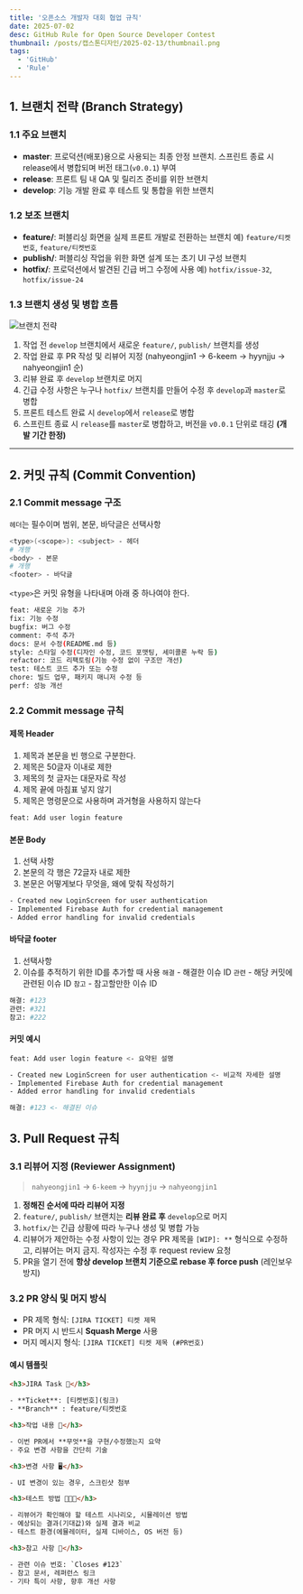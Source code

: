 ```yaml
---
title: '오픈소스 개발자 대회 협업 규칙'
date: 2025-07-02
desc: GitHub Rule for Open Source Developer Contest
thumbnail: /posts/캡스톤디자인/2025-02-13/thumbnail.png
tags:
  - 'GitHub'
  - 'Rule'
---
```


<Thumbnail src="/posts/캡스톤디자인/2025-02-13/thumbnail.png" />

## 1. 브랜치 전략 (Branch Strategy)

### 1.1 주요 브랜치

* **master**: 프로덕션(배포)용으로 사용되는 최종 안정 브랜치. 스프린트 종료 시 release에서 병합되며 버전 태그(`v0.0.1`) 부여
* **release**: 프론트 팀 내 QA 및 릴리즈 준비를 위한 브랜치
* **develop**: 기능 개발 완료 후 테스트 및 통합을 위한 브랜치

### 1.2 보조 브랜치

* **feature/**: 퍼블리싱 화면을 실제 프론트 개발로 전환하는 브랜치
  예) `feature/티켓번호`, `feature/티켓번호`
* **publish/**: 퍼블리싱 작업을 위한 화면 설계 또는 초기 UI 구성 브랜치
* **hotfix/**: 프로덕션에서 발견된 긴급 버그 수정에 사용
  예) `hotfix/issue-32`, `hotfix/issue-24`

### 1.3 브랜치 생성 및 병합 흐름

![브랜치 전략](/posts/오픈소스%20개발자대회/2025-07-02/branch.png)

1. 작업 전 `develop` 브랜치에서 새로운 `feature/`, `publish/` 브랜치를 생성
2. 작업 완료 후 PR 작성 및 리뷰어 지정 (nahyeongjin1 → 6-keem → hyynjju → nahyeongjin1 순)
3. 리뷰 완료 후 `develop` 브랜치로 머지
4. 긴급 수정 사항은 누구나 `hotfix/` 브랜치를 만들어 수정 후 `develop`과 `master`로 병합
5. 프론트 테스트 완료 시 `develop`에서 `release`로 병합
6. 스프린트 종료 시 `release`를 `master`로 병합하고, 버전을 `v0.0.1` 단위로 태깅 **(개발 기간 한정)**

---

## 2. 커밋 규칙 (Commit Convention)

### 2.1 Commit message 구조

<Callout type="info">`헤더`는 필수이며 범위, 본문, 바닥글은 선택사항</Callout>

```bash
<type>(<scope>): <subject> - 헤더
# 개행
<body> - 본문
# 개행
<footer> - 바닥글
```

`<type>`은 커밋 유형을 나타내며 아래 중 하나여야 한다.

```bash
feat: 새로운 기능 추가
fix: 기능 수정
bugfix: 버그 수정
comment: 주석 추가
docs: 문서 수정(README.md 등)
style: 스타일 수정(디자인 수정, 코드 포맷팅, 세미콜론 누락 등)
refactor: 코드 리팩토링(기능 수정 없이 구조만 개선)
test: 테스트 코드 추가 또는 수정
chore: 빌드 업무, 패키지 매니저 수정 등
perf: 성능 개선
```

### 2.2 Commit message 규칙

#### 제목 Header

1. 제목과 본문을 빈 행으로 구분한다.
2. 제목은 50글자 이내로 제한
3. 제목의 첫 글자는 대문자로 작성
4. 제목 끝에 마침표 넣지 않기
5. 제목은 명령문으로 사용하며 과거형을 사용하지 않는다

```bash
feat: Add user login feature
```

#### 본문 Body

1. 선택 사항
2. 본문의 각 행은 72글자 내로 제한
3. 본문은 어떻게보다 무엇을, 왜에 맞춰 작성하기

```bash
- Created new LoginScreen for user authentication
- Implemented Firebase Auth for credential management
- Added error handling for invalid credentials
```

#### 바닥글 footer

1. 선택사항
2. 이슈를 추적하기 위한 ID를 추가할 때 사용
   `해결` - 해결한 이슈 ID
   `관련` - 해당 커밋에 관련된 이슈 ID
   `참고` - 참고할만한 이슈 ID

```bash
해결: #123
관련: #321
참고: #222
```

#### 커밋 예시

```bash
feat: Add user login feature <- 요약된 설명

- Created new LoginScreen for user authentication <- 비교적 자세한 설명
- Implemented Firebase Auth for credential management
- Added error handling for invalid credentials

해결: #123 <- 해결된 이슈
```

## 3. Pull Request 규칙

### 3.1 리뷰어 지정 (Reviewer Assignment)

> `nahyeongjin1` → `6-keem` → `hyynjju` → `nahyeongjin1`

1. **정해진 순서에 따라 리뷰어 지정**
2. `feature/`, `publish/` 브랜치는 **리뷰 완료 후** `develop`으로 머지
3. `hotfix/`는 긴급 상황에 따라 누구나 생성 및 병합 가능
4. 리뷰어가 제안하는 수정 사항이 있는 경우 PR 제목을 `[WIP]: **` 형식으로 수정하고, 리뷰어는 머지 금지. 작성자는 수정 후 request review 요청
5. PR을 열기 전에 **항상 develop 브랜치 기준으로 rebase 후 force push** (레인보우 방지)

### 3.2 PR 양식 및 머지 방식

* PR 제목 형식: `[JIRA TICKET] 티켓 제목`
* PR 머지 시 반드시 **Squash Merge** 사용
* 머지 메시지 형식: `[JIRA TICKET] 티켓 제목 (#PR번호)`

#### 예시 템플릿

```html
<h3>JIRA Task 🔖</h3>

- **Ticket**: [티켓번호](링크)
- **Branch** : feature/티켓번호

<h3>작업 내용 📌</h3>

- 이번 PR에서 **무엇**을 구현/수정했는지 요약
- 주요 변경 사항을 간단히 기술

<h3>변경 사항 🖥️</h3>

- UI 변경이 있는 경우, 스크린샷 첨부

<h3>테스트 방법 🧑🏻‍🔬</h3>

- 리뷰어가 확인해야 할 테스트 시나리오, 시뮬레이션 방법
- 예상되는 결과(기대값)와 실제 결과 비교
- 테스트 환경(에뮬레이터, 실제 디바이스, OS 버전 등)

<h3>참고 사항 📂</h3>

- 관련 이슈 번호: `Closes #123`
- 참고 문서, 레퍼런스 링크
- 기타 특이 사항, 향후 개선 사항
```
